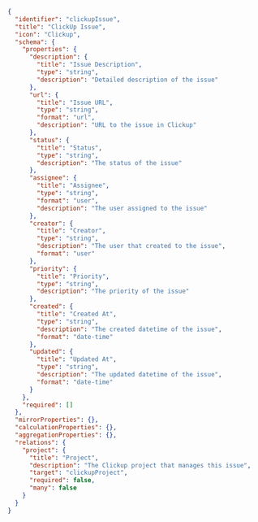 ```json showLineNumbers
{
  "identifier": "clickupIssue",
  "title": "ClickUp Issue",
  "icon": "Clickup",
  "schema": {
    "properties": {
      "description": {
        "title": "Issue Description",
        "type": "string",
        "description": "Detailed description of the issue"
      },
      "url": {
        "title": "Issue URL",
        "type": "string",
        "format": "url",
        "description": "URL to the issue in Clickup"
      },
      "status": {
        "title": "Status",
        "type": "string",
        "description": "The status of the issue"
      },
      "assignee": {
        "title": "Assignee",
        "type": "string",
        "format": "user",
        "description": "The user assigned to the issue"
      },
      "creator": {
        "title": "Creator",
        "type": "string",
        "description": "The user that created to the issue",
        "format": "user"
      },
      "priority": {
        "title": "Priority",
        "type": "string",
        "description": "The priority of the issue"
      },
      "created": {
        "title": "Created At",
        "type": "string",
        "description": "The created datetime of the issue",
        "format": "date-time"
      },
      "updated": {
        "title": "Updated At",
        "type": "string",
        "description": "The updated datetime of the issue",
        "format": "date-time"
      }
    },
    "required": []
  },
  "mirrorProperties": {},
  "calculationProperties": {},
  "aggregationProperties": {},
  "relations": {
    "project": {
      "title": "Project",
      "description": "The Clickup project that manages this issue",
      "target": "clickupProject",
      "required": false,
      "many": false
    }
  }
}


```
